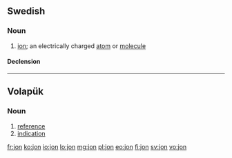 {{also|jón|jön|Jon|Jón|Jon.}}

==Swedish==

===Noun===
{{sv-noun|g=c}}

# {{chemistry|lang=sv}} [[ion]]; an electrically charged [[atom]] or [[molecule]]

====Declension====
{{sv-noun-reg-er}}

----

==Volapük==

===Noun===
{{infl|vo|noun}}

# [[reference]]
# [[indication]]

[[fr:jon]]
[[ko:jon]]
[[io:jon]]
[[lo:jon]]
[[mg:jon]]
[[pl:jon]]
[[eo:jon]]
[[fi:jon]]
[[sv:jon]]
[[vo:jon]]